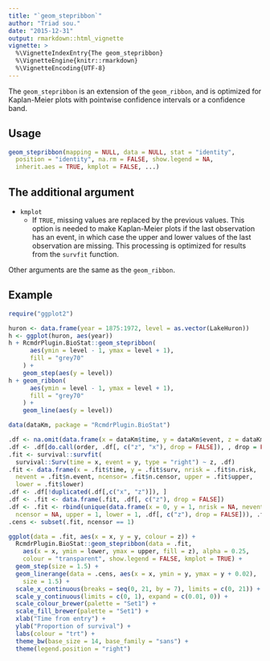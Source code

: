 ```yaml
---
title: "`geom_stepribbon`"
author: "Triad sou."
date: "2015-12-31"
output: rmarkdown::html_vignette
vignette: >
  %\VignetteIndexEntry{The geom_stepribbon}
  %\VignetteEngine{knitr::rmarkdown}
  %\VignetteEncoding{UTF-8}
---
```


The `geom_stepribbon` is an extension of the `geom_ribbon`, and is
optimized for Kaplan-Meier plots with pointwise confidence intervals
or a confidence band.

## Usage

```r
geom_stepribbon(mapping = NULL, data = NULL, stat = "identity",
  position = "identity", na.rm = FALSE, show.legend = NA,
  inherit.aes = TRUE, kmplot = FALSE, ...)
```

## The additional argument
* `kmplot`
    * If `TRUE`, missing values are replaced by the previous values.
      This option is needed to make Kaplan-Meier plots if the last
      observation has an event, in which case the upper and lower 
      values of the last observation are missing. This processing
      is optimized for results from the `survfit` function.

Other arguments are the same as the `geom_ribbon`.


## Example

```r
require("ggplot2")

huron <- data.frame(year = 1875:1972, level = as.vector(LakeHuron))
h <- ggplot(huron, aes(year))
h + RcmdrPlugin.BioStat::geom_stepribbon(
      aes(ymin = level - 1, ymax = level + 1),
      fill = "grey70"
    ) +
    geom_step(aes(y = level))
h + geom_ribbon(
      aes(ymin = level - 1, ymax = level + 1),
      fill = "grey70"
    ) +
    geom_line(aes(y = level))

data(dataKm, package = "RcmdrPlugin.BioStat")

.df <- na.omit(data.frame(x = dataKm$time, y = dataKm$event, z = dataKm$trt))
.df <- .df[do.call(order, .df[, c("z", "x"), drop = FALSE]), , drop = FALSE]
.fit <- survival::survfit(
  survival::Surv(time = x, event = y, type = "right") ~ z, .df)
.fit <- data.frame(x = .fit$time, y = .fit$surv, nrisk = .fit$n.risk, 
  nevent = .fit$n.event, ncensor= .fit$n.censor, upper = .fit$upper,
  lower = .fit$lower)
.df <- .df[!duplicated(.df[,c("x", "z")]), ]
.df <- .fit <- data.frame(.fit, .df[, c("z"), drop = FALSE])
.df <- .fit <- rbind(unique(data.frame(x = 0, y = 1, nrisk = NA, nevent = NA,
  ncensor = NA, upper = 1, lower = 1, .df[, c("z"), drop = FALSE])), .fit)
.cens <- subset(.fit, ncensor == 1)

ggplot(data = .fit, aes(x = x, y = y, colour = z)) + 
  RcmdrPlugin.BioStat::geom_stepribbon(data = .fit,
    aes(x = x, ymin = lower, ymax = upper, fill = z), alpha = 0.25,
    colour = "transparent", show.legend = FALSE, kmplot = TRUE) +
  geom_step(size = 1.5) +
  geom_linerange(data = .cens, aes(x = x, ymin = y, ymax = y + 0.02),
    size = 1.5) + 
  scale_x_continuous(breaks = seq(0, 21, by = 7), limits = c(0, 21)) + 
  scale_y_continuous(limits = c(0, 1), expand = c(0.01, 0)) + 
  scale_colour_brewer(palette = "Set1") +
  scale_fill_brewer(palette = "Set1") +
  xlab("Time from entry") +
  ylab("Proportion of survival") +
  labs(colour = "trt") +
  theme_bw(base_size = 14, base_family = "sans") + 
  theme(legend.position = "right")
```

